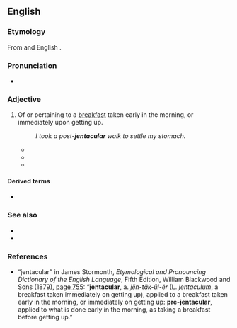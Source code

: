 ==English==

===Etymology===
From {{etyl|la|en}} {{m|la|ientaculum||a breakfast taken immediately on getting up}} and English {{m|en|-ar}}.

===Pronunciation===
* {{IPA|/dʒɛnˈtæk.jə.ləɹ/|lang=en}}

===Adjective===
{{en-adj}}

# Of or pertaining to a [[breakfast]] taken early in the morning, or immediately upon getting up.
#: ''I took a post-'''jentacular''' walk to settle my stomach.''
#* {{quote-book|year=1810 |title=The New Family Receipt-Book. Containing Seven Hundred Truly Valuable. Receipts in various branches of Domestic Economy |author=|page=85 |ISBN=|passage=To valetudinarians and others the following method of making coffee for breakfast is earnestly recommended, as a most wholesome and pleasant '''jentacular''' beverage, first ordered by an able physician.}}
#* {{quote-journal|year=1860|month=May-October|work=Macmillan's Magazine |title=Loch-Na_Diomhair — The Lake of the Secret |author=George Cupples|volume=2|page=22|passage=On Ickerson's part, with the help of " a few post-'''jentacular''' inhalations," as he in his colossal manner was pleased to phrase it, "from that fragrant weed which so propitiates clearness of thought, and tends to promote equanimity in action."}}
#* {{quote-journal|year=1861|month=October|work=Baily's magazine of sports and pastimes |title=From Oxford to St. George's |author=|volume=2|page=20|passage=Nature is nature ; ignore her if you will ; so Grey, like a sensible man, went to work, ''con amore'', at his '''jentacular''' meal.}}

====Derived terms====
* {{l|en|antejentacular}}

===See also===
* {{l|en|prandial}}
* {{l|en|breakfast}}

===References===
* “jentacular” in James Stormonth, ''Etymological and Pronouncing Dictionary of the English Language'', Fifth Edition, William Blackwood and Sons (1879), [http://books.google.com/books?id=J2kCAAAAQAAJ&pg=PA755&dq=jentacular page 755]: “'''jentacular''', <!-- bold in original --> a. ''jĕn-tăk-ūl-ėr'' (L. ''jentaculum'', a breakfast taken immediately on getting up), applied to a breakfast taken early in the morning, or immediately on getting up: '''pre-jentacular''', <!-- bold in original --> applied to what is done early in the morning, as taking a breakfast before getting up.”